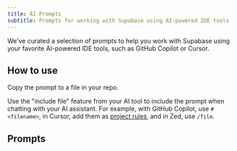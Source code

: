 ```yaml
---
title: AI Prompts
subtitle: Prompts for working with Supabase using AI-powered IDE tools
---
```


We've curated a selection of prompts to help you work with Supabase using your favorite AI-powered IDE tools, such as GitHub Copilot or Cursor.

## How to use

Copy the prompt to a file in your repo.

Use the "include file" feature from your AI tool to include the prompt when chatting with your AI assistant. For example, with GitHub Copilot, use `#<filename>`, in Cursor, add them as [project rules](https://docs.cursor.com/context/rules-for-ai#project-rules-recommended), and in Zed, use `/file`.

## Prompts

<AiPromptsIndex />
